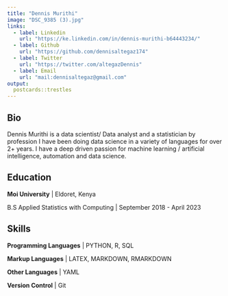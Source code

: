 ```yaml
---
title: "Dennis Murithi"
image: "DSC_9385 (3).jpg"
links:
  - label: Linkedin
    url: "https://ke.linkedin.com/in/dennis-murithi-b64443234/"
  - label: Github
    url: "https://github.com/dennisaltegaz174"
  - label: Twitter
    url: "https://twitter.com/altegazDennis"
  - label: Email
    url: "mail:dennisaltegaz@gmail.com"
output:
  postcards::trestles
---
```

 
## Bio
Dennis Murithi is a data scientist/ Data analyst and a statistician by profession 
I have been doing data science in a variety of languages for over 2+ years. I have a deep driven passion for machine learning / artificial intelligence, automation and data science.


## Education

**Moi University** | Eldoret, Kenya

B.S Applied Statistics with Computing | September 2018 - April 2023


## Skills

**Programming Languages** | PYTHON, R, SQL

**Markup Languages** | LATEX, MARKDOWN, RMARKDOWN

**Other Languages** | YAML 

**Version Control** | Git
